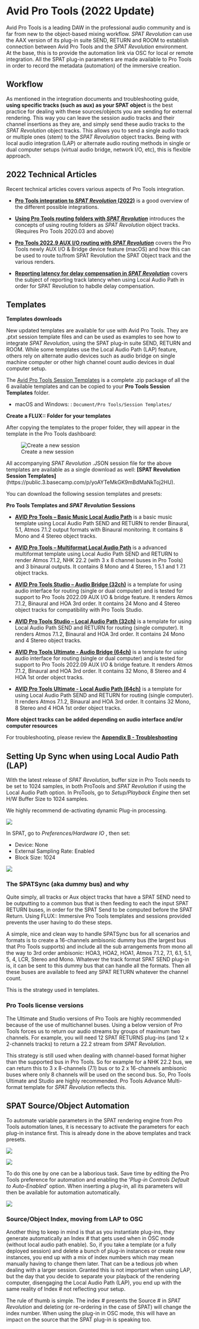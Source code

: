 # Avid Pro Tools (2022 Update)

Avid Pro Tools is a leading DAW in the professional audio community and is far from new to the object-based mixing workflow.
_SPAT Revolution_ can use the AAX version of its plug-in suite SEND, RETURN and ROOM to establish connection between Avid Pro Tools and the _SPAT Revolution_ environment.
At the base, this is to provide the automation link via OSC for local or remote integration.
All the SPAT plug-in parameters are made available to Pro Tools in order to record the metadata (automation) of the immersive creation.


## Workflow

As mentioned in the integration documents and troubleshooting guide, **using specific tracks (such as aux) as your SPAT object** is the best practice for dealing with these sources/objects you are sending for external rendering.
This way you can leave the session audio tracks and their channel insertions as they are, and simply send these audio tracks to the _SPAT Revolution_ object tracks.
This allows you to send a single audio track or multiple ones (stem) to the _SPAT Revolution_ object tracks.
Being with local audio integration (LAP) or alternate audio routing methods in single or dual computer setups (virtual audio bridge, network I/O, etc), this is flexible approach.

## 2022 Technical Articles

Recent technical articles covers various aspects of Pro Tools integration.

- **[Pro Tools integration to _SPAT Revolution_ (2022)](https://www.flux.audio/2022/10/17/pro-tools-integration-to-spat-revolution-2022/)** is a good overview of the different possible integrations.

- **[Using Pro Tools routing folders with _SPAT Revolution_](https://www.flux.audio/2022/10/13/using-pro-tools-routing-folders-with-spat-revolution/)** introduces the concepts of using routing folders as _SPAT Revolution_ object tracks. (Requires Pro Tools 2020.03 and above)

- **[Pro Tools 2022.9 AUX I/O routing with _SPAT Revolution_](https://www.flux.audio/2022/10/14/pro-tools-2022-9-aux-i-o-routing-with-spat-revolution/)** covers the Pro Tools newly AUX I/O & Bridge device feature (macOS) and how this can be used to route to/from SPAT Revolution the SPAT Object track and the various renders.

- **[Reporting latency for delay compensation in _SPAT Revolution_](https://www.flux.audio/2022/10/17/reporting-latency-for-delay-compensation-in-spat-revolution/)** covers the subject of reporting track latency when using Local Audio Path in order for SPAT Revolution to habdle delay compensation.


## Templates

**Templates downloads**

New updated templates are available for use with Avid Pro Tools.  They are .ptxt session template files and can be used as examples to see how to integrate _SPAT Revolution_, using the SPAT plug-in suite SEND, RETURN and ROOM. While some templates use the Local Audio Path (LAP) feature, others rely on alternate audio devices such as audio bridge on single machine computer or other high channel count audio devices in dual computer setup.

The [Avid Pro Tools Session Templates](https://public.3.basecamp.com/p/N48YKyqnBWXmMq1Fohskew8c) is a complete .zip package of all the 6 available templates and can be copied to your **Pro Tools Session Templates** folder.

- macOS and Windows: : ```Document/Pro Tools/Session Templates/```  

:::{.callout-warning}
  **Create a FLUX:: Folder for your templates**
:::

After copying the templates to the proper folder, they will appear in the template in the Pro Tools dashboard:

![Create a new session](https://media.githubusercontent.com/media/FLUX-SE/doc_images/main/SpatR/ThirdParty/ProToolsTemplates.png)

All accompanying  _SPAT Revolution_ .JSON session file for the above templates are available as a single download as well:
**[SPAT Revolution Session Templates]**(https://public.3.basecamp.com/p/yoAYTeMkGK9mBdMaNkToj2HU).

You can download the following session templates and presets:

**Pro Tools Templates and _SPAT Revolution_ Sessions**

* **[AVID Pro Tools – Basic Music Local Audio Path](https://public.3.basecamp.com/p/iCntSJrBatq7CzUua45NHQDt)** is a basic music template using Local Audio Path SEND and RETURN to render Binaural, 5.1, Atmos 7.1.2  output formats with Binaural monitoring. It contains 8 Mono and 4 Stereo object tracks.

* **[AVID Pro Tools – Multiformat Local Audio Path](https://public.3.basecamp.com/p/9HweoDCdcAbtdu6cKzxkrmjK)** is a advanced multiformat template using Local Audio Path SEND and RETURN to render Atmos 7.1.2, NHK 22.2 (with 3 x 8 channel buses in Pro Tools) and 3 binaural outputs. It contains 8 Mono and 4 Stereo, 1 5.1 and 1 7.1 object tracks.

* **[AVID Pro Tools Studio – Audio Bridge (32ch)](https://public.3.basecamp.com/p/vECzLo5HWq1pVKk8e7ngK2cg)**  is a template for using audio interface for routing (single or dual computer) and is tested for support to Pro Tools 2022.09 AUX I/O & bridge feature. It renders Atmos 7.1.2, Binaural and HOA 3rd order. It contains 24 Mono and 4 Stereo object tracks for compatibility with Pro Tools Studio.

* **[AVID Pro Tools Studio – Local Audio Path (32ch)](https://public.3.basecamp.com/p/rH2nXUmCDdpzXgY46c3LVXuA)**   is a template for using Local Audio Path SEND and RETURN for routing (single computer). It renders Atmos 7.1.2, Binaural and HOA 3rd order. It contains 24 Mono and 4 Stereo object tracks.

* **[AVID Pro Tools Ultimate - Audio Bridge (64ch)](https://public.3.basecamp.com/p/vECzLo5HWq1pVKk8e7ngK2cg)**  is a template for using audio interface for routing (single or dual computer) and is tested for support to Pro Tools 2022.09 AUX I/O & bridge feature. It renders Atmos 7.1.2, Binaural and HOA 3rd order. It contains 32 Mono, 8 Stereo and 4 HOA 1st order object tracks.

* **[AVID Pro Tools Ultimate - Local Audio Path (64ch)](https://public.3.basecamp.com/p/Mindwq33jeEpieRkFetmj6yq)**   is a template for using Local Audio Path SEND and RETURN for routing (single computer). It renders Atmos 7.1.2, Binaural and HOA 3rd order. It contains 32 Mono, 8 Stereo and 4 HOA 1st order object tracks.

:::{.callout-warning}
  **More object tracks can be added depending on audio interface and/or computer resources**
:::

For troubleshooting, please review the **[Appendix B - Troubleshooting](Appendix_B.md)**

## Setting Up Sync when using Local Audio Path (LAP)

With the latest release of _SPAT Revolution_, buffer size in Pro Tools needs to be set to 1024 samples, in both ProTools and _SPAT Revolution_ if using the Local Audio Path option.
In ProTools, go to *Setup/Playback Engine* then set H/W Buffer Size to 1024 samples.

:::{.callout-note}
We highly recommend de-activating dynamic Plug-in processing.
:::

![](https://media.githubusercontent.com/media/FLUX-SE/doc_images/main/SpatR/ThirdParty/ProToolsEnginePlaybackMenu.png)

In SPAT, go to *Preferences/Hardware IO* , then set:


* Device: None
* External Sampling Rate: Enabled
* Block Size: 1024

![](https://media.githubusercontent.com/media/FLUX-SE/doc_images/main/SpatR/ThirdParty/ProToolsSpatPreferences.png)

### The SPATSync (aka dummy bus) and why

Quite simply, all tracks or Aux object tracks that have a SPAT SEND need to be outputting to a common bus that is then feeding to each the input SPAT RETURN buses, in order for the SPAT Send to be computed before the SPAT Return.
Using FLUX:: Immersive Pro Tools templates and sessions provided prevents the user having to do these steps.

A simple, nice and clean way to handle SPATSync bus for all scenarios and formats is to create a 16-channels ambisonic dummy bus (the largest bus that Pro Tools supports) and include all the sub arrangements from mono all the way to 3rd order ambisonic: HOA3, HOA2,  HOA1, Atmos 7.1.2, 7.1, 6.1, 5.1, 5, 4, LCR, Stereo and Mono. Whatever the track format SPAT SEND plug-in is, it can be sent to this dummy bus that can handle all the formats.
Then all these buses are available to feed any SPAT RETURN whatever the channel count.

This is the strategy used in templates.

### Pro Tools license versions

The Ultimate and Studio versions of Pro Tools are highly recommended because of the use of multichannel buses.
Using a below version of Pro Tools forces us to return our audio streams by groups of maximum two channels.
For example, you will need 12 SPAT RETURNS plug-ins (and 12 x 2-channels tracks) to return a 22.2 stream from _SPAT Revolution_.

This strategy is still used when dealing with channel-based format higher than the supported bus in Pro Tools.
So for example for a NHK 22.2 bus, we can return this to 3 x 8-channels (7.1) bus or to 2 x 16-channels ambisonic buses where only 8 channels will be used on the second bus.
So, Pro Tools Ultimate and Studio are highly recommended.
Pro Tools Advance Multi-format template for _SPAT Revolution_ reflects this.


## SPAT Source/Object Automation

To automate variable parameters in the SPAT rendering engine from Pro Tools automation lanes, it is necessary to activate the parameters for each plug-in instance first.
This is already done in the above templates and track presets.

![](https://media.githubusercontent.com/media/FLUX-SE/doc_images/main/SpatR/ThirdParty/ProToolsEmptyAutomationEnable.png)

![](https://media.githubusercontent.com/media/FLUX-SE/doc_images/main/SpatR/ThirdParty/ProToolsAutomationEnable.png)

To do this one by one can be a laborious task.
Save time by editing the Pro Tools preference for automation and enabling the '*Plug-in Controls Default to Auto-Enabled* ' option.
When inserting a plug-in, all its parameters will then be available for automation automatically.

![](https://media.githubusercontent.com/media/FLUX-SE/doc_images/main/SpatR/ThirdParty/ProToolsPreferencesAutomation.png)


### Source/Object Index, moving from LAP to OSC

Another thing to keep in mind is that as you instantiate plug-ins, they generate automatically an Index # that gets used when in OSC mode (without local audio path enable).
So, if you take a template (or a fully deployed session) and delete a bunch of plug-in instances or create new instances, you end up with a mix of index numbers which may mean manually having to change them later.
That can be a tedious job when dealing with a larger session.
Granted this is not important when using LAP, but the day that you decide to separate your playback of the rendering computer, disengaging the Local Audio Path (LAP), you end up with the same reality of Index # not reflecting your setup.

The rule of thumb is simple.
The index # presents the Source # in _SPAT Revolution_ and deleting (or re-ordering in the case of SPAT) will change the index number.
When using the plug-in in OSC mode, this will have an impact on the source that the SPAT plug-in is speaking too.
